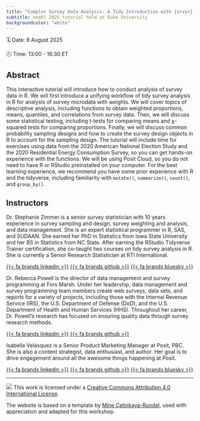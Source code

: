 ```yaml
---
title: "Complex Survey Data Analysis: A Tidy Introduction with {srvyr} and {survey}"
subtitle: useR! 2025 tutorial held at Duke University
backgroundcolor: "white"
---
```


🗓️ Date: 8 August 2025

🕗 Time: 13:00 - 16:30 ET

## Abstract

This interactive tutorial will introduce how to conduct analysis of survey data in R. We will first introduce a unifying workflow of tidy survey analysis in R for analysis of survey microdata with weights. We will cover topics of descriptive analysis, including functions to obtain weighted proportions, means, quantiles, and correlations from survey data. Then, we will discuss some statistical testing, including t-tests for comparing means and χ-squared tests for comparing proportions. Finally, we will discuss common probability sampling designs and how to create the survey design objects in R to account for the sampling design. The tutorial will include time for exercises using data from the 2020 American National Election Study and the 2020 Residential Energy Consumption Survey, so you can get hands-on experience with the functions. We will be using Posit Cloud, so you do not need to have R or RStudio preinstalled on your computer. For the best learning experience, we recommend you have some prior experience with R and the tidyverse, including familiarity with `mutate()`, `summarize()`, `count()`, and `group_by()`.

## Instructors

Dr. Stephanie Zimmer is a senior survey statistician with 10 years experience in survey sampling and design, survey weighting and analysis, and data management. She is an expert statistical programmer in R, SAS, and SUDAAN. She earned her PhD in Statistics from Iowa State University and her BS in Statistics from NC State. After earning the RStudio Tidyverse Trainer certification, she co-taught two courses on tidy survey analysis in R. She is currently a Senior Research Statistician at RTI International.

[{{< fa brands linkedin >}}](https://www.linkedin.com/in/stephanie-zimmer/) [{{< fa brands github >}}](https://github.com/szimmer) [{{< fa brands bluesky >}}](https://bsky.app/profile/statsteph.bsky.social)

Dr. Rebecca Powell is the director of data management and survey programming at Fors Marsh. Under her leadership, data management and survey programming team members create web surveys, data sets, and reports for a variety of projects, including those with the Internal Revenue Service (IRS), the U.S. Department of Defense (DoD), and the U.S. Department of Health and Human Services (HHS). Throughout her career, Dr. Powell’s research has focused on ensuring quality data through survey research methods.

[{{< fa brands linkedin >}}](https://www.linkedin.com/in/rebecca-powell-1416226b/) [{{< fa brands github >}}](https://github.com/rpowell22)

Isabella Velásquez is a Senior Product Marketing Manager at Posit, PBC. She is also a content strategist, data enthusiast, and author. Her goal is to drive engagement around all the awesome things happening at Posit.

[{{< fa brands linkedin >}}](https://www.linkedin.com/in/ivelasq/) [{{< fa brands github >}}](https://github.com/ivelasq) [{{< fa brands bluesky >}}](https://bsky.app/profile/ivelasq3.bsky.social)

------------------------------------------------------------------------

![](https://i.creativecommons.org/l/by/4.0/88x31.png) This work is licensed under a [Creative Commons Attribution 4.0 International License](https://creativecommons.org/licenses/by/4.0/).

The website is based on a template by [Mine Çetinkaya-Rundel](https://mine-cr.com/), used with appreciation and adapted for this workshop.